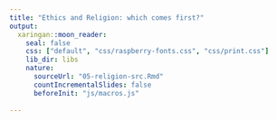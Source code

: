 ```yaml
---
title: "Ethics and Religion: which comes first?"
output:
  xaringan::moon_reader:
    seal: false
    css: ["default", "css/raspberry-fonts.css", "css/print.css"]
    lib_dir: libs
    nature:
      sourceUrl: "05-religion-src.Rmd"
      countIncrementalSlides: false
      beforeInit: "js/macros.js"
      
---
```

